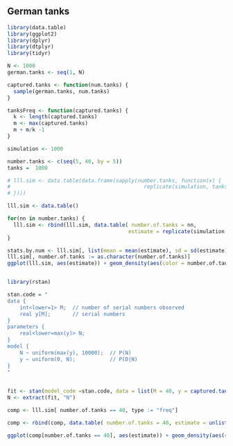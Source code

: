 German tanks
------------

```r
library(data.table)
library(ggplot2)
library(dplyr)
library(dtplyr)
library(tidyr)

N <- 1000
german.tanks <- seq(1, N)

captured.tanks <- function(num.tanks) {
  sample(german.tanks, num.tanks)
}

tanksFreq <- function(captured.tanks) {
  k <- length(captured.tanks)
  m <- max(captured.tanks)
  m + m/k -1
}

simulation <- 1000

number.tanks <- c(seq(5, 40, by = 5))
tanks =  1000

# lll.sim <- data.table(data.frame(sapply(number.tanks, function(x) {
#                                           replicate(simulation, tanksFreq(captured.tanks(x)))
# })))

lll.sim <- data.table()

for(nn in number.tanks) {
  lll.sim <- rbind(lll.sim, data.table( number.of.tanks = nn, 
                                       estimate = replicate(simulation, tanksFreq(captured.tanks(nn)))))
}

stats.by.num <- lll.sim[, list(mean = mean(estimate), sd = sd(estimate)), by = number.of.tanks]
lll.sim[, number.of.tanks := as.character(number.of.tanks)]
ggplot(lll.sim, aes(estimate)) + geom_density(aes(color = number.of.tanks))


library(rstan)

stan.code = "
data {
    int<lower=1> M;  // number of serial numbers observed
    real y[M];       // serial numbers
}
parameters {
    real<lower=max(y)> N;
}
model {
    N ~ uniform(max(y), 10000);  // P(N)
    y ~ uniform(0, N);           // P(D|N)
}
"
                

fit <- stan(model_code =stan.code, data = list(M = 40, y = captured.tanks(40)), iter = 5000, chains = 4)
N <- extract(fit, "N")

comp <- lll.sim[ number.of.tanks == 40, type := "freq"]

comp <- rbind(comp, data.table( number.of.tanks = 40, estimate = unlist(N), type = "bayesian"))

ggplot(comp[number.of.tanks == 40], aes(estimate)) + geom_density(aes(color = type))


```
